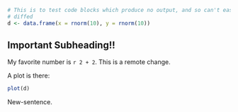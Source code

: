 ```r
# This is to test code blocks which produce no output, and so can't easily be
# diffed
d <- data.frame(x = rnorm(10), y = rnorm(10))
```

## Important Subheading!!

My favorite number is `r 2 + 2`. This is a remote change.

A plot is there:

```r
plot(d)
```

New-sentence.
